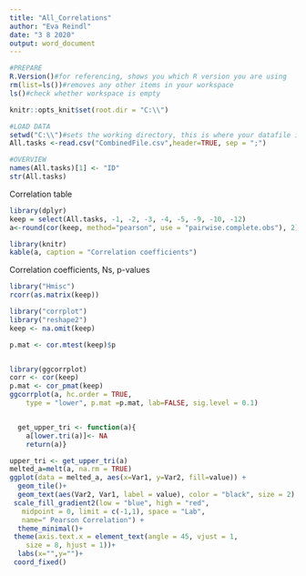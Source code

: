 ```yaml
---
title: "All_Correlations"
author: "Eva Reindl"
date: "3 8 2020"
output: word_document
---
```



```r
#PREPARE
R.Version()#for referencing, shows you which R version you are using
rm(list=ls())#removes any other items in your workspace
ls()#check whether workspace is empty
```

```r
knitr::opts_knit$set(root.dir = "C:\\")
```

```r
#LOAD DATA
setwd("C:\\")#sets the working directory, this is where your datafile is
All.tasks <-read.csv("CombinedFile.csv",header=TRUE, sep = ";")
```

```r
#OVERVIEW
names(All.tasks)[1] <- "ID"
str(All.tasks)
```

Correlation table 
```r
library(dplyr)
keep = select(All.tasks, -1, -2, -3, -4, -5, -9, -10, -12)
a<-round(cor(keep, method="pearson", use = "pairwise.complete.obs"), 2)

library(knitr)
kable(a, caption = "Correlation coefficients")
```

Correlation coefficients, Ns, p-values
```r
library("Hmisc")
rcorr(as.matrix(keep))
```

```r
library("corrplot")
library("reshape2")
keep <- na.omit(keep)

p.mat <- cor.mtest(keep)$p


library(ggcorrplot)
corr <- cor(keep)
p.mat <- cor_pmat(keep)
ggcorrplot(a, hc.order = TRUE,
    type = "lower", p.mat =p.mat, lab=FALSE, sig.level = 0.1)


  get_upper_tri <- function(a){
    a[lower.tri(a)]<- NA
    return(a)}

upper_tri <- get_upper_tri(a)
melted_a=melt(a, na.rm = TRUE)
ggplot(data = melted_a, aes(x=Var1, y=Var2, fill=value)) + 
  geom_tile()+
  geom_text(aes(Var2, Var1, label = value), color = "black", size = 2) +
 scale_fill_gradient2(low = "blue", high = "red", 
   midpoint = 0, limit = c(-1,1), space = "Lab", 
   name=" Pearson Correlation") +
  theme_minimal()+ 
 theme(axis.text.x = element_text(angle = 45, vjust = 1, 
    size = 8, hjust = 1))+
  labs(x="",y="")+
 coord_fixed()
```